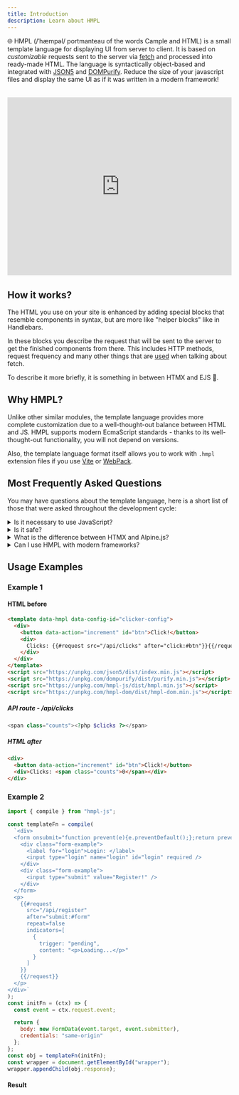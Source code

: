 ```yaml
---
title: Introduction
description: Learn about HMPL
---
```


🌐 HMPL (/ˈhæmpəl/ portmanteau of the words Cample and HTML) is a small template language for displaying UI from server to client. It is based on <em>customizable</em> requests sent to the server via <a href="https://developer.mozilla.org/en-US/docs/Web/API/Fetch_API">fetch</a> and processed into ready-made HTML. The language is syntactically object-based and integrated with <a href="https://www.npmjs.com/package/json5">JSON5</a> and <a href="https://www.npmjs.com/package/dompurify">DOMPurify</a>. Reduce the size of your javascript files and display the same UI as if it was written in a modern framework!

<div style="margin:2rem 0; height:400px;">
  <iframe
    width="1920"
    height="1080"
    src="https://www.youtube.com/embed/2Md6S9Cb1Q0"
    style="height:100%;width:100%;"
    title="HMPL Promo"
    frameborder="0"
    allow="accelerometer; autoplay; clipboard-write; encrypted-media; gyroscope; picture-in-picture; web-share"
    allowfullscreen
  ></iframe>
</div>

## How it works?

The HTML you use on your site is enhanced by adding special blocks that resemble components in syntax, but are more like "helper blocks" like in Handlebars.

In these blocks you describe the request that will be sent to the server to get the finished components from there. This includes HTTP methods, request frequency and many other things that are [used](https://developer.mozilla.org/en-US/docs/Web/API/Fetch_API/Using_Fetch) when talking about fetch.

To describe it more briefly, it is something in between HTMX and EJS 👀.

## Why HMPL?

Unlike other similar modules, the template language provides more complete customization due to a well-thought-out balance between HTML and JS. HMPL supports modern EcmaScript standards - thanks to its well-thought-out functionality, you will not depend on versions.

Also, the template language format itself allows you to work with `.hmpl` extension files if you use [Vite](/vite-plugin) or [WebPack](/webpack).

## Most Frequently Asked Questions

You may have questions about the template language, here is a short list of those that were asked throughout the development cycle:

<details>
<summary>Is it necessary to use JavaScript?</summary>

No, you don't have to use it with the [hmpl-dom](/dom) module, but the template language itself is fully configured for this.

</details>

<details>
<summary>Is it safe?</summary>

Yes, the template language is completely safe, as it only accepts `text/html` by default. If you are working with an uncontrolled API, the module also provides protection against XSS attacks. More information about security can be found [here](/about/security).

</details>

<details>
<summary>What is the difference between HTMX and Alpine.js?</summary>

We have written several articles on this topic, specifically about the differences from [HTMX](https://blog.hmpl-lang.dev/blog/2024/08/10/differences-between-hmpl-and-htmx.html) and [Alpine.js](https://blog.hmpl-lang.dev/blog/2025/05/03/best-alpinejs-alternative.html)

</details>

<details>
<summary>Can I use HMPL with modern frameworks?</summary>

Yes! HMPL is designed to work alongside modern frameworks. It's something in between HTMX and EJS, providing a lightweight alternative for server-client communication without the overhead of full framework implementations.

</details>

## Usage Examples

### Example 1

#### HTML before

```html
<template data-hmpl data-config-id="clicker-config">
  <div>
    <button data-action="increment" id="btn">Click!</button>
    <div>
      Clicks: {{#request src="/api/clicks" after="click:#btn"}}{{/request}}
    </div>
  </div>
</template>
<script src="https://unpkg.com/json5/dist/index.min.js"></script>
<script src="https://unpkg.com/dompurify/dist/purify.min.js"></script>
<script src="https://unpkg.com/hmpl-js/dist/hmpl.min.js"></script>
<script src="https://unpkg.com/hmpl-dom/dist/hmpl-dom.min.js"></script>
```

##### API route - /api/clicks

```php
<span class="counts"><?php $clicks ?></span>
```

##### HTML after

```html
<div>
  <button data-action="increment" id="btn">Click!</button>
  <div>Clicks: <span class="counts">0</span></div>
</div>
```

### Example 2

```javascript
import { compile } from "hmpl-js";

const templateFn = compile(
  `<div>
  <form onsubmit="function prevent(e){e.preventDefault();};return prevent(event);" id="form">
    <div class="form-example">
      <label for="login">Login: </label>
      <input type="login" name="login" id="login" required />
    </div>
    <div class="form-example">
      <input type="submit" value="Register!" />
    </div>
  </form>
  <p>
    {{#request         
      src="/api/register"
      after="submit:#form"
      repeat=false
      indicators=[
        {
          trigger: "pending",
          content: "<p>Loading...</p>"
        }
      ]
    }}
    {{/request}}
  </p>
</div>`
);
const initFn = (ctx) => {
  const event = ctx.request.event;

  return {
    body: new FormData(event.target, event.submitter),
    credentials: "same-origin"
  };
};
const obj = templateFn(initFn);
const wrapper = document.getElementById("wrapper");
wrapper.appendChild(obj.response);
```

#### Result


<FormComponent client:only="vue" />
